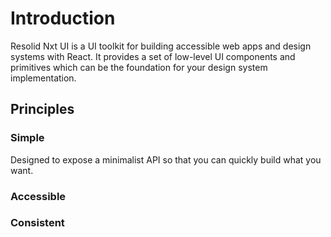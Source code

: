 # Introduction

Resolid Nxt UI is a UI toolkit for building accessible web apps and design systems with React. It provides a set of low-level UI components and primitives which can be the foundation for your design system implementation.

## Principles

### Simple

Designed to expose a minimalist API so that you can quickly build what you want.

### Accessible

### Consistent
